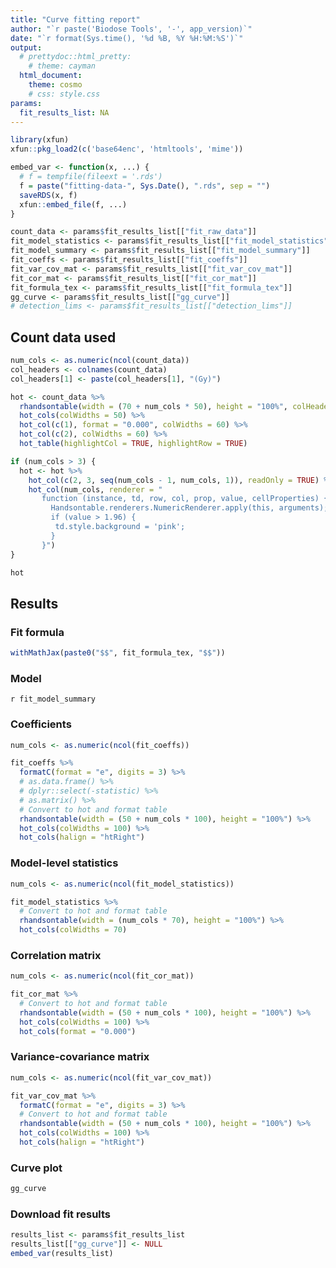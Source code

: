 ```yaml
---
title: "Curve fitting report"
author: "`r paste('Biodose Tools', '-', app_version)`"
date: "`r format(Sys.time(), '%d %B, %Y %H:%M:%S')`"
output: 
  # prettydoc::html_pretty:
    # theme: cayman
  html_document:
    theme: cosmo
    # css: style.css
params:
  fit_results_list: NA
---
```


```r
library(xfun)
xfun::pkg_load2(c('base64enc', 'htmltools', 'mime'))
```

```r
embed_var <- function(x, ...) {
  # f = tempfile(fileext = '.rds')
  f = paste("fitting-data-", Sys.Date(), ".rds", sep = "")
  saveRDS(x, f)
  xfun::embed_file(f, ...)
}
```

```r
count_data <- params$fit_results_list[["fit_raw_data"]]
fit_model_statistics <- params$fit_results_list[["fit_model_statistics"]]
fit_model_summary <- params$fit_results_list[["fit_model_summary"]]
fit_coeffs <- params$fit_results_list[["fit_coeffs"]]
fit_var_cov_mat <- params$fit_results_list[["fit_var_cov_mat"]]
fit_cor_mat <- params$fit_results_list[["fit_cor_mat"]]
fit_formula_tex <- params$fit_results_list[["fit_formula_tex"]]
gg_curve <- params$fit_results_list[["gg_curve"]]
# detection_lims <- params$fit_results_list[["detection_lims"]]
```

## Count data used
```r
num_cols <- as.numeric(ncol(count_data))
col_headers <- colnames(count_data)
col_headers[1] <- paste(col_headers[1], "(Gy)")

hot <- count_data %>%
  rhandsontable(width = (70 + num_cols * 50), height = "100%", colHeaders = col_headers) %>%
  hot_cols(colWidths = 50) %>%
  hot_col(c(1), format = "0.000", colWidths = 60) %>%
  hot_col(c(2), colWidths = 60) %>%
  hot_table(highlightCol = TRUE, highlightRow = TRUE)

if (num_cols > 3) {
  hot <- hot %>%
    hot_col(c(2, 3, seq(num_cols - 1, num_cols, 1)), readOnly = TRUE) %>%
    hot_col(num_cols, renderer = "
       function (instance, td, row, col, prop, value, cellProperties) {
         Handsontable.renderers.NumericRenderer.apply(this, arguments);
         if (value > 1.96) {
          td.style.background = 'pink';
         }
       }")
}

hot
```

## Results

### Fit formula
```r
withMathJax(paste0("$$", fit_formula_tex, "$$"))
```

### Model
`r fit_model_summary`

### Coefficients
```r
num_cols <- as.numeric(ncol(fit_coeffs))

fit_coeffs %>%
  formatC(format = "e", digits = 3) %>%
  # as.data.frame() %>%
  # dplyr::select(-statistic) %>%
  # as.matrix() %>%
  # Convert to hot and format table
  rhandsontable(width = (50 + num_cols * 100), height = "100%") %>%
  hot_cols(colWidths = 100) %>%
  hot_cols(halign = "htRight")
```

### Model-level statistics
```r
num_cols <- as.numeric(ncol(fit_model_statistics))

fit_model_statistics %>%
  # Convert to hot and format table
  rhandsontable(width = (num_cols * 70), height = "100%") %>%
  hot_cols(colWidths = 70)
```

### Correlation matrix
```r
num_cols <- as.numeric(ncol(fit_cor_mat))

fit_cor_mat %>%
  # Convert to hot and format table
  rhandsontable(width = (50 + num_cols * 100), height = "100%") %>%
  hot_cols(colWidths = 100) %>%
  hot_cols(format = "0.000")
```

### Variance-covariance matrix
```r
num_cols <- as.numeric(ncol(fit_var_cov_mat))

fit_var_cov_mat %>%
  formatC(format = "e", digits = 3) %>%
  # Convert to hot and format table
  rhandsontable(width = (50 + num_cols * 100), height = "100%") %>%
  hot_cols(colWidths = 100) %>%
  hot_cols(halign = "htRight")
```

<!-- ### Detection limits -->
<!-- ```{r echo=FALSE} -->
<!-- num_cols <- 5 -->
<!-- col_headers <- c("N", "X95", "D (mGy)", "X83", "D (mGy)") -->

<!-- detection_lims %>% -->
<!--   # Convert to hot and format table -->
<!--   rhandsontable(width = (100 + num_cols * 50), height = "100%", colHeaders = col_headers) %>% -->
<!--   hot_col(c(1), readOnly = TRUE) %>% -->
<!--   hot_col(c(3, 5), format = "0.00", colWidths = 75) %>% -->
<!--   hot_cols(colWidths = 50) -->
<!-- ``` -->


### Curve plot
```r
gg_curve
```


### Download fit results
```r
results_list <- params$fit_results_list
results_list[["gg_curve"]] <- NULL
embed_var(results_list)
```
